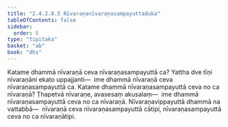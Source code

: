 ```yaml
---
title: "2.4.2.8.5 Nīvaraṇanīvaraṇasampayuttaduka"
tableOfContents: false
sidebar:
  order: 5
type: "tipitaka"
basket: "ab"
book: "dhs"
---
```



<DynamicBreadcrumb />

<Division number="1511" book="dhs" bookNo="29" page="285">

<Paragraph number="2222" book="dhs">
Katame dhammā nīvaraṇā ceva nīvaraṇasampayuttā ca? Yattha dve tīṇi nīvaraṇāni ekato uppajjanti—  ime dhammā nīvaraṇā ceva nīvaraṇasampayuttā ca.
</Paragraph>

</Division>
<Division number="1512" book="dhs" bookNo="29" page="285">

<Paragraph number="2223" book="dhs">
Katame dhammā nīvaraṇasampayuttā ceva no ca nīvaraṇā? Ṭhapetvā nīvaraṇe, avasesaṃ akusalaṃ—  ime dhammā nīvaraṇasampayuttā ceva no ca nīvaraṇā. Nīvaraṇavippayuttā dhammā na vattabbā—  nīvaraṇā ceva nīvaraṇasampayuttā cātipi, nīvaraṇasampayuttā ceva no ca nīvaraṇātipi.
</Paragraph>
</Division>